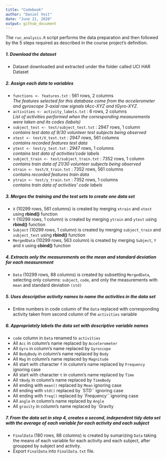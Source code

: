 ```yaml
---
title: "Codebook"
author: "Daniel Veit"
date: "June 21, 2020"
output: github_document
---
```


The `run_analysis.R` script performs the data preparation and then followed by the 5 steps required as described in the course project’s definition.

##### 1. Download the dataset
+ Dataset downloaded and extracted under the folder called UCI HAR Dataset

##### 2. Assign each data to variables
+ `functions <- features.txt` : 561 rows, 2 columns  
*The features selected for this database come from the accelerometer and gyroscope 3-axial raw signals tAcc-XYZ and tGyro-XYZ.*
+ `activities <- activity_labels.txt` : 6 rows, 2 columns  
*List of activities performed when the corresponding measurements were taken and its codes (labels)*
+ `subject_test <- test/subject_test.txt` : 2947 rows, 1 column  
*contains test data of 9/30 volunteer test subjects being observed*
+ `xtest <- test/X_test.txt` : 2947 rows, 561 columns  
*contains recorded features test data*
+ `ytest <- test/y_test.txt` : 2947 rows, 1 columns  
*contains test data of activities’code labels*
+ `subject_train <- test/subject_train.txt` : 7352 rows, 1 column  
*contains train data of 21/30 volunteer subjects being observed*
+ `xtrain <- test/X_train.txt` : 7352 rows, 561 columns  
*contains recorded features train data*
+ `ytrain <- test/y_train.txt` : 7352 rows, 1 columns  
*contains train data of activities’ code labels*

##### 3. Merges the training and the test sets to create one data set
+ `X` (10299 rows, 561 columns) is created by merging `xtrain` and `xtest` using **rbind()** function  
+ `Y` (10299 rows, 1 column) is created by merging `ytrain` and `ytest` using **rbind()** function  
+ `Subject` (10299 rows, 1 column) is created by merging `subject_train` and `subject_test` using **rbind()** function  
+ `MergedData` (10299 rows, 563 column) is created by merging `Subject`, `Y` and `X` using **cbind()** function  

#####  4. Extracts only the measurements on the mean and standard deviation for each measurement
+ `Data` (10299 rows, 88 columns) is created by subsetting `MergedData`, selecting only columns: `subject`, `code`, and only the measurements with `mean` and standard deviation `(std)`  

#####  5. Uses descriptive activity names to name the activities in the data set
+ Entire numbers in code column of the `Data` replaced with corresponding activity taken from second column of the `activities` variable

#####  6. Appropriately labels the data set with descriptive variable names
+ `code` column in `Data` renamed to `activities`
+ All `Acc` in column’s name replaced by `Accelerometer`
+ All `Gyro` in column’s name replaced by `Gyroscope`
+ All `BodyBody` in column’s name replaced by `Body`
+ All `Mag` in column’s name replaced by `Magnitude`
+ All start with character `f` in column’s name replaced by `Frequency` ignoring case
+ All start with character `t` in column’s name replaced by `Time`
+ All `tBody` in column’s name replaced by `TimeBody`
+ All ending with `mean()` replaced by `Mean` ignoring case
+ All ending with `std()` replaced by `STD`` ignoring case
+ All ending with `freq()` replaced by `Frequency`` ignoring case
+ All `angle` in column’s name replaced by `Angle`
+ All `gravity` in column’s name replaced by `Gravity


#####  7. From the data set in step 4, creates a second, independent tidy data set with the average of each variable for each activity and each subject
+ `FinalData` (180 rows, 88 columns) is created by sumarizing `Data` taking the means of each variable for each activity and each subject, after groupped by subject and activity.
+ Export `FinalData` into `FinalData.txt` file.
